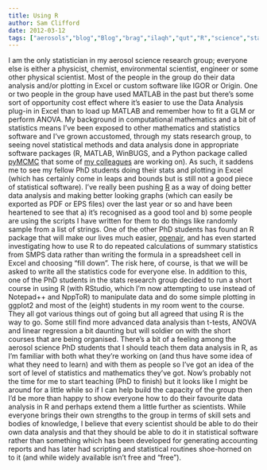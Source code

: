 ```yaml
---
title: Using R
author: Sam Clifford
date: 2012-03-12
tags: ["aerosols","blog","Blog","brag","ilaqh","qut","R","science","statistics"]
---
```


I am the only statistician in my aerosol science research group; everyone else is either a physicist, chemist, environmental scientist, engineer or some other physical scientist. Most of the people in the group do their data analysis and/or plotting in Excel or custom software like IGOR or Origin. One or two people in the group have used MATLAB in the past but there's some sort of opportunity cost effect where it's easier to use the Data Analysis plug-in in Excel than to load up MATLAB and remember how to fit a GLM or perform ANOVA. My background in computational mathematics and a bit of statistics means I've been exposed to other mathematics and statistics software and I've grown accustomed, through my stats research group, to seeing novel statistical methods and data analysis done in appropriate software packages (R, MATLAB, WinBUGS, and a Python package called [pyMCMC](http://www.ccdamc.org.au/files/beachbayes/ChrisStrickland.pdf) that some of [my colleagues](http://eprints.qut.edu.au/43469/) are working on). As such, it saddens me to see my fellow PhD students doing their stats and plotting in Excel (which has certainly come in leaps and bounds but is still not a good piece of statistical software). I've really been pushing [R](http://cran.r-project.org/) as a way of doing better data analysis and making better looking graphs (which can easily be exported as PDF or EPS files) over the last year or so and have been heartened to see that a) it's recognised as a good tool and b) some people are using the scripts I have written for them to do things like randomly sample from a list of strings. One of the other PhD students has found an R package that will make our lives much easier, [openair](http://www.openair-project.org/), and has even started investigating how to use R to do repeated calculations of summary statistics from SMPS data rather than writing the formula in a spreadsheet cell in Excel and choosing "fill down". The risk here, of course, is that we will be asked to write all the statistics code for everyone else. In addition to this, one of the PhD students in the stats research group decided to run a short course in using R (with RStudio, which I'm now attempting to use instead of Notepad++ and NppToR) to manipulate data and do some simple plotting in ggplot2 and most of the (eight) students in my room went to the course. They all got various things out of going but all agreed that using R is the way to go. Some still find more advanced data analysis than t-tests, ANOVA and linear regression a bit daunting but will soldier on with the short courses that are being organised. There's a bit of a feeling among the aerosol science PhD students that I should teach them data analysis in R, as I'm familiar with both what they're working on (and thus have some idea of what they need to learn) and with them as people so I've got an idea of the sort of level of statistics and mathematics they've got. Now's probably not the time for me to start teaching (PhD to finish) but it looks like I might be around for a little while so if I can help build the capacity of the group then I'd be more than happy to show everyone how to do their favourite data analysis in R and perhaps extend them a little further as scientists. While everyone brings their own strengths to the group in terms of skill sets and bodies of knowledge, I believe that every scientist should be able to do their own data analysis and that they should be able to do it in statistical software rather than something which has been developed for generating accounting reports and has later had scripting and statistical routines shoe-horned on to it (and while widely available isn't free and "free").